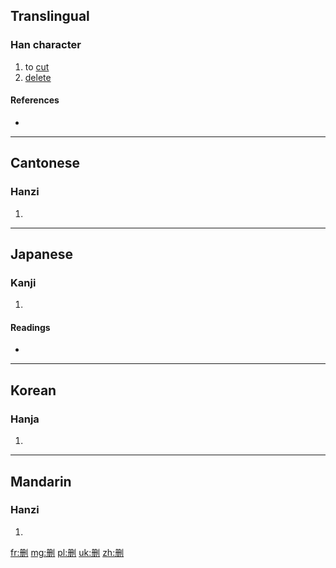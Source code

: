 {{also|刪}}
==Translingual==

===Han character===
{{Han char|rn=18|rad=刀|as=05|sn=7|four=|canj=月一中弓 (BMLN)|ids=⿰[[册]][[刂]]}}

# to [[cut]]
# [[delete]]

====References====
* {{Han ref|kx=0138.040|hdz=10330.070|uh=5220|ud=21024}}

----

==Cantonese==

===Hanzi===
{{yue-hanzi|jyut=[[saan1]]|y=saan1}}

# {{defn|lang=yue|sort=刀05}}

----

==Japanese==

===Kanji===
{{ja-kanji|grade=|rs=刀05}}

# {{defn|lang=ja|sort=刀05}}

====Readings====
* {{ja-readings|on=[[さん]] (san)|kun=[[けずる]] (kezuru)}}

----

==Korean==

===Hanja===
{{ko-hanja|hangeul=산|rv=san|mr=san}}

# {{defn|lang=ko|sort=刀05}}

----

==Mandarin==

===Hanzi===
{{cmn-hanzi|tra=刪|pin=[[shān]] ([[shan1]])|wg=shan<sup>1</sup>}}

# {{defn|lang=cmn|sort=刀05}}

[[fr:删]]
[[mg:删]]
[[pl:删]]
[[uk:删]]
[[zh:删]]